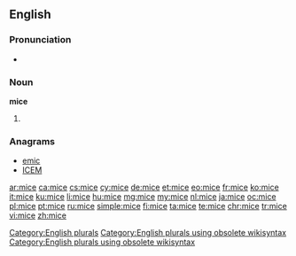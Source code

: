 ==English==

===Pronunciation===
* {{rhymes|aɪs}}

===Noun===
'''mice'''

# {{irregular plural of|mouse}}

===Anagrams===
* [[emic#English|emic]]
* [[ICEM#English|ICEM]]

[[Category:English plurals]][[Category:English plurals using obsolete wikisyntax]][[Category:English plurals using obsolete wikisyntax]]

[[ar:mice]]
[[ca:mice]]
[[cs:mice]]
[[cy:mice]]
[[de:mice]]
[[et:mice]]
[[eo:mice]]
[[fr:mice]]
[[ko:mice]]
[[it:mice]]
[[ku:mice]]
[[li:mice]]
[[hu:mice]]
[[mg:mice]]
[[my:mice]]
[[nl:mice]]
[[ja:mice]]
[[oc:mice]]
[[pl:mice]]
[[pt:mice]]
[[ru:mice]]
[[simple:mice]]
[[fi:mice]]
[[ta:mice]]
[[te:mice]]
[[chr:mice]]
[[tr:mice]]
[[vi:mice]]
[[zh:mice]]